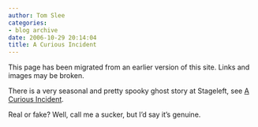 ```yaml
---
author: Tom Slee
categories:
- blog archive
date: 2006-10-29 20:14:04
title: A Curious Incident
---
```


::: {.callout-note}

This page has been migrated from an earlier version of this site. 
Links and images may be broken.

:::



				

There is a very seasonal and pretty spooky ghost story at Stageleft, see [A Curious Incident](http://www.stageleft.info/2006/10/29/a-curious-incident/).




Real or fake? Well, call me a sucker, but I'd say it's genuine.


		
